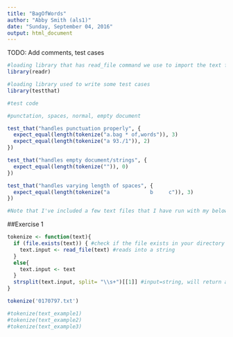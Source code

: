 ```yaml
---
title: "BagOfWords"
author: "Abby Smith (als1)"
date: "Sunday, September 04, 2016"
output: html_document
---
```

TODO: Add comments, test cases

```r
#loading library that has read_file command we use to import the text files
library(readr)

#loading library used to write some test cases
library(testthat)
```


```r
#test code

#punctation, spaces, normal, empty document

test_that("handles punctuation properly", {
  expect_equal(length(tokenize("a.bag * of,words")), 3)
  expect_equal(length(tokenize("a 93./1")), 2)
})

test_that("handles empty document/strings", {
  expect_equal(length(tokenize("")), 0)
})

test_that("handles varying length of spaces", {
  expect_equal(length(tokenize("a             b     c")), 3)
})

#Note that I've included a few text files that I have run with my below function.
```

##Exercise 1

```r
tokenize <- function(text){
  if (file.exists(text)) { #check if the file exists in your directory
    text.input <- read_file(text) #reads into a string
  }
  else{
    text.input <- text 
  }
  strsplit(text.input, split= "\\s+")[[1]] #input=string, will return a list. We will split using                                           '\\s+', which allows for multiple spaces
}

tokenize('0170797.txt')

#tokenize(text_example1)
#tokenize(text_example2)
#tokenize(text_example3)
```


